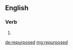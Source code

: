 ==English==

===Verb===
{{head|en|verb form}}

# {{en-past of|repurpose}}

[[de:repurposed]]
[[mg:repurposed]]